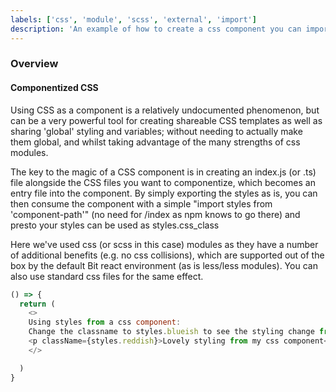 ```yaml
---
labels: ['css', 'module', 'scss', 'external', 'import']
description: 'An example of how to create a css component you can import into your components'
---
```



### Overview

#### Componentized CSS

Using CSS as a component is a relatively undocumented phenomenon, but can be a very powerful tool
for creating shareable CSS templates as well as sharing 'global' styling and variables; without needing
to actually make them global, and whilst taking advantage of the many strengths of css modules.

The key to the magic of a CSS component is in creating an index.js (or .ts) file alongside the CSS files you want 
to componentize, which becomes an entry file into the component. 
By simply exporting the styles as is, you can then consume the component with a simple "import styles from 'component-path'" (no need for /index as npm 
knows to go there) and presto your styles can be used as styles.css_class

Here we've used css (or scss in this case) modules as they have a number of additional benefits (e.g. no css collisions), which are supported out of the box 
by the default Bit react environment (as is less/less modules). You can also use standard css files for the same effect.

``` js live
() => {
  return (
    <>
    Using styles from a css component:
    Change the classname to styles.blueish to see the styling change from the external module
    <p className={styles.reddish}>Lovely styling from my css component</p>
    </>

  )
}


```


